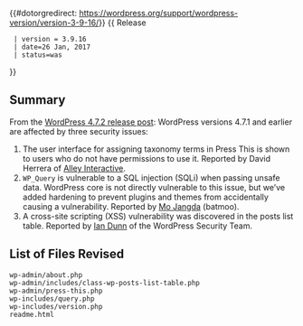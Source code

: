{{#dotorgredirect: https://wordpress.org/support/wordpress-version/version-3-9-16/}}
{{Languages|
{{en|Version 3.9.16}}
}}
{{ Release
  | version = 3.9.16
  | date=26 Jan, 2017
  | status=was
}}

== Summary ==
  
From the [https://wordpress.org/news/2017/01/wordpress-4-7-2-security-release/ WordPress 4.7.2 release post]: WordPress versions 4.7.1 and earlier are affected by three security issues:

# The user interface for assigning taxonomy terms in Press This is shown to users who do not have permissions to use it. Reported by David Herrera of [https://www.alleyinteractive.com/ Alley Interactive].
# <code>WP_Query</code> is vulnerable to a SQL injection (SQLi) when passing unsafe data. WordPress core is not directly vulnerable to this issue, but we’ve added hardening to prevent plugins and themes from accidentally causing a vulnerability. Reported by [https://github.com/mjangda Mo Jangda] (batmoo).
# A cross-site scripting (XSS) vulnerability was discovered in the posts list table. Reported by [https://iandunn.name/ Ian Dunn] of the WordPress Security Team.

== List of Files Revised ==
 
<pre>
wp-admin/about.php
wp-admin/includes/class-wp-posts-list-table.php
wp-admin/press-this.php
wp-includes/query.php
wp-includes/version.php
readme.html
</pre>